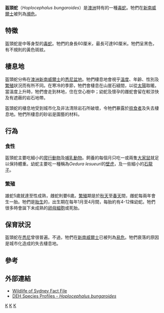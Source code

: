 {{Speciesbox 
| taxon = Hoplocephalus bungaroides
| status = VU
| status_system = iucn2.3
| status_ref = <ref name=IUCN>{{IUCN2009|assessors=Australasian Reptile & Amphibian Specialist Group|year=1996|title=Hoplocephalus bungaroides|id=10246|downloaded=2009-06-23}}</ref>
| binomial_authority = ([[赫尔曼·施勒格尔|Schlegel]], 1837)
}}
'''盔頭蛇'''（''Hoplocephalus bungaroides''）是[[澳洲|澳洲]]特有的一種[[毒蛇|毒蛇]]。牠們在[[新南威爾士|新南威爾士]]被列為[[瀕危|瀕危]]。

== 特徵 ==
盔頭蛇是中等身型的[[毒蛇|毒蛇]]。牠們的身長60厘米，最長可達90厘米。牠們呈黑色，有不規則的黃色斑紋。

== 棲息地 ==
盔頭蛇分佈在[[澳洲|澳洲]][[新南威爾士|新南威爾士]]的[[悉尼盆地|悉尼盆地]]。牠們棲息地會視乎[[溫度|溫度]]、年齡、性別及[[繁殖|繁殖]]狀況而有所不同。在寒冷的季節，牠們會棲息在山崖石縫間，以從[[太陽|太陽]]取暖。當溫度上升時，牠們會走到林地，住在空心樹中；幼蛇及懷孕的雌蛇會留在較涼快及有遮蔽的岩石地帶。

盔頭蛇的棲息地受到城市化及非法清除岩石所破壞，令牠們暴露於[[掠食者|掠食者]]及失去棲息地。牠們所棲息的砂岩是園藝的材料。

== 行為 ==
=== 食性 ===
盔頭蛇主要吃細小的[[爬行動物|爬行動物]]及[[哺乳動物|哺乳動物]]。飼養的每個月只吃一或兩隻[[大家鼠|大家鼠]]就足以保持體重。幼蛇主要吃一種稱為''Oedura lesueuri''的[[壁虎|壁虎]]，及一些細小的[[石龍子|石龍子]]。

=== 繁殖 ===
雄蛇5歲就達至性成熟，雌蛇則要6歲。[[繁殖|繁殖]]期是於[[秋天|秋天]]至[[春天|春天]]間，雌蛇每兩年會生一胎。牠們是[[胎生|胎生]]的，出生期在每年1月至4月間，每胎約有4-12條幼蛇。牠們很多時會誕下未成熟的[[卵母細胞|卵母細胞]]或死胎。

== 保育狀況 ==
盔頭蛇在[[悉尼|悉尼]]曾很普遍。不過，牠們在[[新南威爾士|新南威爾士]]已被列為[[易危|易危]]。牠們衰落的原因是城市化造成的失去棲息地。

== 參考 ==
{{reflist}}

== 外部連結 ==
* [https://web.archive.org/web/20061207171457/http://www.faunanet.gov.au/wos/factfile.cfm?Fact_ID=295 Wildlife of Sydney Fact File]
* [http://www.deh.gov.au/cgi-bin/sprat/public/publicspecies.pl?taxon_id=1182 DEH Species Profiles - ''Hoplocephalus bungaroides'']
{{Taxonbar|from=Q2382367}}

[[Category:澳大利亞爬蟲類|K]]
[[Category:盔頭蛇屬|K]]
[[Category:_1837年描述的动物|K]]